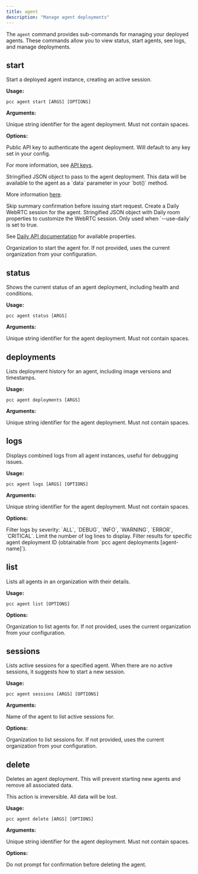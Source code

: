 ```yaml
---
title: agent
description: "Manage agent deployments"
---
```


The `agent` command provides sub-commands for managing your deployed agents. These commands allow you to view status, start agents, see logs, and manage deployments.

## start

Start a deployed agent instance, creating an active session.

**Usage:**

```shell
pcc agent start [ARGS] [OPTIONS]
```

**Arguments:**

<ParamField path="agent-name" type="string" required>
  Unique string identifier for the agent deployment. Must not contain spaces.
</ParamField>

**Options:**

<ParamField path="--api-key / -k" type="string">
  Public API key to authenticate the agent deployment. Will default to any key 
  set in your config.

For more information, see [API keys](../fundamentals/accounts-and-organizations#api-keys).

</ParamField>

<ParamField path="--data / -d" type="string">
  Stringified JSON object to pass to the agent deployment. This data will be 
  available to the agent as a `data` parameter in your `bot()` method.

More information [here](../fundamentals/active-sessions#running-an-agent).

</ParamField>

<ParamField path="--force / -f" type="boolean" default="false">
  Skip summary confirmation before issuing start request.
</ParamField>

<ParamField path="--use-daily / -D" type="boolean" default="false">
  Create a Daily WebRTC session for the agent.
</ParamField>

<ParamField path="--daily-properties / -p" type="string">
Stringified JSON object with Daily room properties to customize the WebRTC
session. Only used when `--use-daily` is set to true.

See [Daily API
documentation](https://docs.daily.co/reference/rest-api/rooms/config) for
available properties.

</ParamField>

<ParamField path="--organization / -o" type="str">
  Organization to start the agent for. If not provided, uses the current
  organization from your configuration.
</ParamField>

## status

Shows the current status of an agent deployment, including health and conditions.

**Usage:**

```shell
pcc agent status [ARGS]
```

**Arguments:**

<ParamField path="agent-name" type="string" required>
  Unique string identifier for the agent deployment. Must not contain spaces.
</ParamField>

## deployments

Lists deployment history for an agent, including image versions and timestamps.

**Usage:**

```shell
pcc agent deployments [ARGS]
```

**Arguments:**

<ParamField path="agent-name" type="string" required>
  Unique string identifier for the agent deployment. Must not contain spaces.
</ParamField>

## logs

Displays combined logs from all agent instances, useful for debugging issues.

**Usage:**

```shell
pcc agent logs [ARGS] [OPTIONS]
```

**Arguments:**

<ParamField path="agent-name" type="string" required>
  Unique string identifier for the agent deployment. Must not contain spaces.
</ParamField>

**Options:**

<ParamField path="--level / -l" type="string" default="ALL">
  Filter logs by severity: `ALL`, `DEBUG`, `INFO`, `WARNING`, `ERROR`,
  `CRITICAL`.
</ParamField>

<ParamField path="--limit / -n" type="int" default="100">
  Limit the number of log lines to display.
</ParamField>

<ParamField path="--deployment / -d" type="str">
  Filter results for specific agent deployment ID (obtainable from `pcc agent
  deployments [agent-name]`).
</ParamField>

## list

Lists all agents in an organization with their details.

**Usage:**

```shell
pcc agent list [OPTIONS]
```

**Options:**

<ParamField path="--organization / -o" type="string">
  Organization to list agents for. If not provided, uses the current
  organization from your configuration.
</ParamField>

## sessions

Lists active sessions for a specified agent. When there are no active sessions, it suggests how to start a new session.

**Usage:**

```shell
pcc agent sessions [ARGS] [OPTIONS]
```

**Arguments:**

<ParamField path="agent-name" type="string" required>
  Name of the agent to list active sessions for.
</ParamField>

**Options:**

<ParamField path="--organization / -o" type="string">
  Organization to list sessions for. If not provided, uses the current
  organization from your configuration.
</ParamField>

## delete

Deletes an agent deployment. This will prevent starting new agents and remove all associated data.

<Warning>This action is irreversible. All data will be lost.</Warning>

**Usage:**

```shell
pcc agent delete [ARGS] [OPTIONS]
```

**Arguments:**

<ParamField path="agent-name" type="string" required>
  Unique string identifier for the agent deployment. Must not contain spaces.
</ParamField>

**Options:**

<ParamField path="--force / -f" type="string">
  Do not prompt for confirmation before deleting the agent.
</ParamField>
